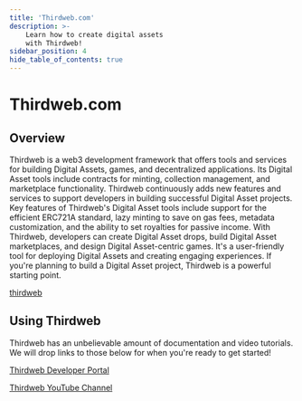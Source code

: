 ---
title: 'Thirdweb.com'
description: >-
    Learn how to create digital assets
    with Thirdweb!
sidebar_position: 4
hide_table_of_contents: true
---

# Thirdweb.com

## Overview

Thirdweb is a web3 development framework that offers tools and services for building Digital Assets, games, and decentralized applications. Its Digital Asset tools include contracts for minting, collection management, and marketplace functionality. 
Thirdweb continuously adds new features and services to support developers in building successful Digital Asset projects.
Key features of Thirdweb's Digital Asset tools include support for the efficient ERC721A standard, lazy minting to save on gas fees, metadata customization, and the ability to set royalties for passive income.
With Thirdweb, developers can create Digital Asset drops, build Digital Asset marketplaces, and design Digital Asset-centric games. It's a user-friendly tool for deploying Digital Assets and creating engaging experiences.
If you're planning to build a Digital Asset project, Thirdweb is a powerful starting point.

[thirdweb](https://thirdweb.com/)

## Using Thirdweb

Thirdweb has an unbelievable amount of documentation and video tutorials. We will drop links to those below for when you're ready to get started! 

[Thirdweb Developer Portal](https://portal.thirdweb.com/)

[Thirdweb YouTube Channel](https://www.youtube.com/@thirdweb_)